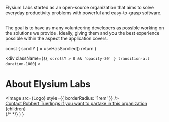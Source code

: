 
Elysium Labs started as an open-source organization that aims to solve everyday productivity problems with powerful and easy-to-grasp software.

<br />
The goal is to have as many volunteering developers as possible working on the solutions
we provide. Ideally, giving them and you the best experience possible within the
aspect the application covers.

  const { scrollY } = useHasScrolled()
  return (
    <Layout>
      <div className="max-w-7xl mx-4 sm:mx-auto sm:w-full flex flex-col items-center">
        <div
          className={`${
            scrollY > 0 && 'opacity-30'
          } transition-all duration-1000`}
        >
          <h1>About Elysium Labs</h1>
          <div className="my-10 flex items-center justify-center">
            <Image src={Logo} style={{ borderRadius: '1rem' }} />
          </div>
          <div className="max-w-prose mt-20">
            <a href="mailto:robbert@elysiumlabs.io?subject=I would like to participate">
              Contact Robbert Tuerlings if you want to partake in this
              organization
            </a>
          </div>
        </div>
        <div className="max-w-prose my-10">{children}</div>
        {/* <GithubContributors /> */}
      </div>
    </Layout>
  )
}
